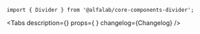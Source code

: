 

<Meta title='Компоненты' component={Divider} />

<!-- Canvas -->

<Story name='Divider'>
    <div>
        <div style={{height: 24, margin: '8px 0', backgroundColor: '#eeeff1'}} />
        <Divider />
        <div style={{height: 24, margin: '8px 0', backgroundColor: '#eeeff1'}} />
    </div>
</Story>

<!-- Docs -->

<ComponentHeader
    name='Divider'
    version={version}
    package='@alfalab/core-components-divider'
    stage={2}
/>

```tsx
import { Divider } from '@alfalab/core-components-divider';
```

<Tabs
    description={<Description />}
    props={<Props of={Divider} /> }
    changelog={Changelog}
/>
